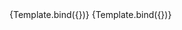 

<Meta title="Components/InputText/Step" component={VvInputText} />

<Canvas>
	<Story
		name="Step"
		play={inputNumberTest}
		args={{
			name: 'input-number-step',
			type: 'number',
			step: 1,
			'data-testId': 'input-text'
		}}>
		{Template.bind({})}
	</Story>
</Canvas>

<Canvas>
	<Story
		name="Step - decimal"
		play={inputNumberTest}
		args={{
			name: 'input-number-step-decimal',
			type: 'number',
			step: 0.5,
			'data-testId': 'input-text'
		}}>
		{Template.bind({})}
	</Story>
</Canvas>
